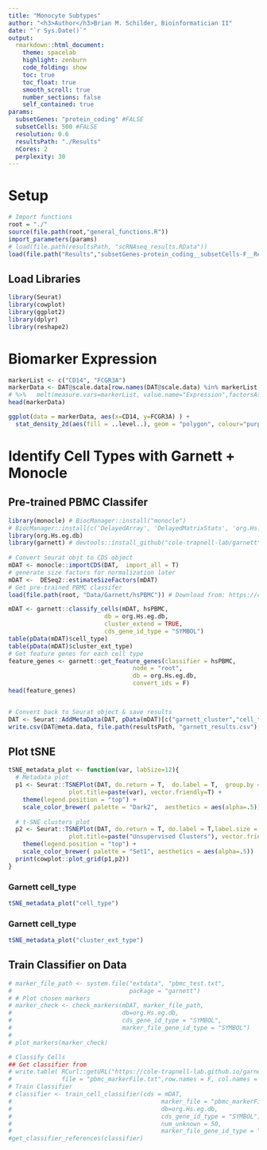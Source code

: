 ```yaml
---
title: "Monocyte Subtypes" 
author: "<h3>Author</h3>Brian M. Schilder, Bioinformatician II"
date: "`r Sys.Date()`"
output: 
  rmarkdown::html_document: 
    theme: spacelab
    highlight: zenburn 
    code_folding: show 
    toc: true 
    toc_float: true
    smooth_scroll: true
    number_sections: false 
    self_contained: true  
params:
  subsetGenes: "protein_coding" #FALSE
  subsetCells: 500 #FALSE
  resolution: 0.6
  resultsPath: "./Results"
  nCores: 2
  perplexity: 30
---
```


# Setup 

```r
# Import functions
root = "./"
source(file.path(root,"general_functions.R"))
import_parameters(params)
# load(file.path(resultsPath, "scRNAseq_results.RData"))
load(file.path("Results","subsetGenes-protein_coding__subsetCells-F__Resolution-1.0__perplexity-50__nCores-4","scRNAseq_results.RData"))
```

## Load Libraries

```r
library(Seurat)
library(cowplot)
library(ggplot2)
library(dplyr)
library(reshape2)
```

# Biomarker Expression

```r
markerList <- c("CD14", "FCGR3A")
markerData <- DAT@scale.data[row.names(DAT@scale.data) %in% markerList,] %>% t() %>% data.frame()
# %>%   melt(measure.vars=markerList, value.name="Expression",factorsAsStrings=F) %>% rename(Cell=Var1, Gene=Var2)
head(markerData)

ggplot(data = markerData, aes(x=CD14, y=FCGR3A) ) + 
  stat_density_2d(aes(fill = ..level..), geom = "polygon", colour="purple", bins = 30, size=.3)
```



# Identify Cell Types with Garnett + Monocle

## Pre-trained PBMC Classifer

```r
library(monocle) # BiocManager::install("monocle") 
# BiocManager::install(c('DelayedArray', 'DelayedMatrixStats', 'org.Hs.eg.db', 'org.Mm.eg.db'))
library(org.Hs.eg.db)
library(garnett) # devtools::install_github("cole-trapnell-lab/garnett")
 
# Convert Seurat objt to CDS object 
mDAT <- monocle::importCDS(DAT,  import_all = T) 
# generate size factors for normalization later
mDAT <-  DESeq2::estimateSizeFactors(mDAT)
# Get pre-trained PBMC classifer 
load(file.path(root, "Data/Garnett/hsPBMC")) # Download from: https://cole-trapnell-lab.github.io/garnett/classifiers/hsPBMC  

mDAT <- garnett::classify_cells(mDAT, hsPBMC,
                           db = org.Hs.eg.db,
                           cluster_extend = TRUE,
                           cds_gene_id_type = "SYMBOL")
table(pData(mDAT)$cell_type)
table(pData(mDAT)$cluster_ext_type) 
# Get feature genes for each cell type
feature_genes <- garnett::get_feature_genes(classifier = hsPBMC,
                                   node = "root",
                                   db = org.Hs.eg.db,
                                   convert_ids = F)
head(feature_genes)


# Convert back to Seurat object & save results
DAT <- Seurat::AddMetaData(DAT, pData(mDAT)[c("garnett_cluster","cell_type","cluster_ext_type")])
write.csv(DAT@meta.data, file.path(resultsPath, "garnett_results.csv"), quote = F,row.names = F)
```

## Plot tSNE

```r
tSNE_metadata_plot <- function(var, labSize=12){ 
  # Metadata plot  
  p1 <- Seurat::TSNEPlot(DAT, do.return = T,  do.label = T,  group.by = var,label.size = labSize,
                 plot.title=paste(var), vector.friendly=T) +
    theme(legend.position = "top") + 
    scale_color_brewer( palette = "Dark2",  aesthetics = aes(alpha=.5)) 
     
  # t-SNE clusters plot
  p2 <- Seurat::TSNEPlot(DAT, do.return = T, do.label = T,label.size = labSize,
                 plot.title=paste("Unsupervised Clusters"), vector.friendly=T)  +
    theme(legend.position = "top") + 
    scale_color_brewer( palette = "Set1", aesthetics = aes(alpha=.5))  
  print(cowplot::plot_grid(p1,p2))
}   
```
### Garnett cell_type

```r
tSNE_metadata_plot("cell_type")
```

### Garnett cell_type

```r
tSNE_metadata_plot("cluster_ext_type")
```



## Train Classifier on Data

```r

# marker_file_path <- system.file("extdata", "pbmc_test.txt",
#                                 package = "garnett")
# # Plot chosen markers
# marker_check <- check_markers(mDAT, marker_file_path,
#                               db=org.Hs.eg.db,
#                               cds_gene_id_type = "SYMBOL",
#                               marker_file_gene_id_type = "SYMBOL")
#
# plot_markers(marker_check)

# Classify Cells
## Get classifier from
# write.table( RCurl::getURL("https://cole-trapnell-lab.github.io/garnett/marker_files/hsPBMC_markers.txt"),
#              file = "pbmc_markerFile.txt",row.names = F, col.names = F, quote = F, )
# Train Classifier
# classifier <- train_cell_classifier(cds = mDAT,
#                                          marker_file = "pbmc_markerFile.txt",
#                                          db=org.Hs.eg.db,
#                                          cds_gene_id_type = "SYMBOL",
#                                          num_unknown = 50,
#                                          marker_file_gene_id_type = "SYMBOL")
#get_classifier_references(classifier) 
```

